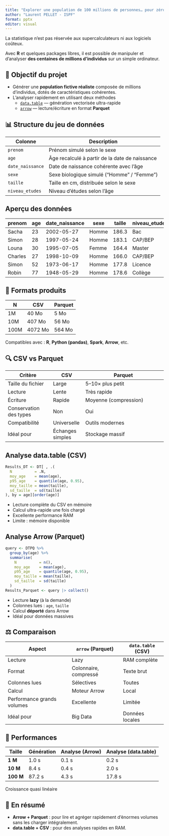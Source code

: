 ---
title: "Explorer une population de 100 millions de personnes… pour zéro budget"
author: "Laurent PELLET - ISPF"
format: pptx
editor: visual
---

La statistique n’est pas réservée aux supercalculateurs ni aux logiciels coûteux.

Avec **R** et quelques packages libres, il est possible de manipuler et d’analyser **des centaines de millions d’individus** sur un simple ordinateur.

## 🎯 Objectif du projet

- Générer une **population fictive réaliste** composée de millions d’individus, dotés de caractéristiques cohérentes.
- L'analyser rapidement en utilisant deux méthodes
  - [`data.table`](https://rdatatable.gitlab.io/data.table/) — génération vectorisée ultra-rapide  
  - [`arrow`](https://cran.r-project.org/package=arrow) — lecture/écriture en format **Parquet**  


## 📊 Structure du jeu de données

| Colonne          | Description                                    |
| ---------------- | ---------------------------------------------- |
| `prenom`         | Prénom simulé selon le sexe                    |
| `age`            | Âge recalculé à partir de la date de naissance |
| `date_naissance` | Date de naissance cohérente avec l’âge         |
| `sexe`           | Sexe biologique simulé (“Homme” / “Femme”)     |
| `taille`         | Taille en cm, distribuée selon le sexe         |
| `niveau_etudes`  | Niveau d’études selon l’âge                    |


## Aperçu des données

| prenom  | age | date_naissance | sexe  | taille | niveau_etudes |
|----------|-----|----------------|--------|---------|----------------|
| Sacha    | 23  | 2002-05-27     | Homme  | 186.3   | Bac            |
| Simon    | 28  | 1997-05-24     | Homme  | 183.1   | CAP/BEP        |
| Louna    | 30  | 1995-07-05     | Femme  | 164.4   | Master         |
| Charles  | 27  | 1998-10-09     | Homme  | 166.0   | CAP/BEP        |
| Simon    | 52  | 1973-06-17     | Homme  | 177.8   | Licence        |
| Robin    | 77  | 1948-05-29     | Homme  | 178.6   | Collège        |

## 💾 Formats produits


| N    | CSV     | Parquet |
|------|---------|---------|
| 1M   | 40 Mo   | 5 Mo    |
| 10M  | 407 Mo  | 56 Mo   |
| 100M | 4072 Mo | 564 Mo  |

Compatibles avec :
**R**, **Python (pandas)**, **Spark**, **Arrow**, etc.


## 🔍 CSV vs Parquet

| Critère                | CSV              | Parquet                                 |
| ---------------------- | ---------------- | --------------------------------------- |
| Taille du fichier      | Large            | 5–10× plus petit                        |
| Lecture                | Lente            | Très rapide                             |
| Écriture               | Rapide           | Moyenne (compression)                   |
| Conservation des types | Non              | Oui                                     |
| Compatibilité          | Universelle      | Outils modernes                         |
| Idéal pour             | Échanges simples | Stockage massif                         |


## Analyse data.table (CSV)

```r
Results_DT <- DT[ , .(
  N          = .N,
  moy_age    = mean(age),
  p95_age    = quantile(age, 0.95),
  moy_taille = mean(taille),
  sd_taille  = sd(taille)
), by = age][order(age)]
```

* Lecture complète du CSV en mémoire
* Calcul ultra-rapide une fois chargé
* Excellente performance RAM
* Limite : mémoire disponible


## Analyse Arrow (Parquet)

```r
query <- DTPQ %>%
  group_by(age) %>%
  summarise(
    N          = n(),
    moy_age    = mean(age),
    p95_age    = quantile(age, 0.95),
    moy_taille = mean(taille),
    sd_taille  = sd(taille)
  )
Results_Parquet <- query |> collect()
```

* Lecture **lazy** (à la demande)
* Colonnes lues : `age`, `taille`
* Calcul **déporté** dans Arrow
* Idéal pour données massives

## ⚖️ Comparaison

| Aspect                     | `arrow` (Parquet)     | `data.table` (CSV) |
| -------------------------- | --------------------- | ------------------ |
| Lecture                    | Lazy                  | RAM complète       |
| Format                     | Colonnaire, compressé | Texte brut         |
| Colonnes lues              | Sélectives            | Toutes             |
| Calcul                     | Moteur Arrow          | Local              |
| Performance grands volumes | Excellente            | Limitée            |
| Idéal pour                 | Big Data              | Données locales    |


## 🚀 Performances

| Taille    | Génération | Analyse (Arrow) | Analyse (data.table) |
| --------- | ---------- | --------------- | -------------------- |
| **1 M**   | 1.0 s      | 0.1 s           | 0.2 s                |
| **10 M**  | 8.4 s      | 0.4 s           | 2.0 s                |
| **100 M** | 87.2 s     | 4.3 s           | 17.8 s               |

Croissance quasi linéaire


## 🧭 En résumé

- **Arrow + Parquet** : pour lire et agréger rapidement d’énormes volumes sans les charger intégralement.
- **data.table + CSV** : pour des analyses rapides en RAM.


